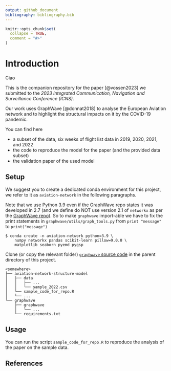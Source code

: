 ```yaml
---
output: github_document
bibliography: bibliography.bib
---
```


<!-- README.md is generated from README.Rmd. Please edit that file -->

```r
knitr::opts_chunk$set(
  collapse = TRUE,
  comment = "#>"
)
```

# Introduction

Ciao

This is the companion repository for the paper [@vossen2023] we submitted to
the *2023 Integrated Communication, Navigation and Surveillance Conference (ICNS)*.

Our work uses GraphWave [@donnat2018] to analyse the European Aviation network
and to highlight the structural impacts on it by the COVID-19 pandemic.

You can find here

* a subset of the data, six weeks of flight list data in 2019, 2020, 2021, and 2022
* the code to reproduce the model for the paper (and the provided data subset)
* the validation paper of the used model


## Setup

We suggest you to create a dedicated conda environment for this project, we 
refer to it as `aviation-network` in the following paragraphs.

Note that we use Python 3.9 even if the GraphWave repo states it was developed in 2.7
(and we define do NOT use version 2.1 of `networkx` as per the
[GraphWave repo](https://github.com/snap-stanford/graphwave/blob/master/requirements.txt)).
So to make `graphwave` import-able we have to fix the print statements in
`graphwave/utils/graph_tools.py` from `print "message"` to `print("message")`

```shell
$ conda create -n aviation-network python=3.9 \
    numpy networkx pandas scikit-learn pillow=9.0.0 \
    matplotlib seaborn pyemd pygsp
```

Clone (or copy the relevant folder)
[`graphwave` source code](https://github.com/snap-stanford/graphwave)
in the parent directory of this project.

```text
<somewhere>
├── aviation-network-structure-model
│   ├── data
│   │   ├── ...
│   │   └── sample_2022.csv
│   └── sample_code_for_repo.R
│   └── ...
└── graphwave
    ├── graphwave
    │   └── ...
    └── requirements.txt
```

## Usage

You can run the script `sample_code_for_repo.R` to reproduce the analysis of
the paper on the sample data.


## References

<div id="refs"></div>

